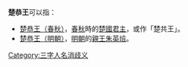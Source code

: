 '''楚恭王'''可以指：
*[[楚共王|楚恭王（春秋）]]，[[春秋|春秋]]時的[[楚國|楚國]][[君主|君主]]，或作「楚共王」。
*[[朱英㷿|楚恭王（明朝）]]，[[明朝|明朝]]的[[親王|親王]][[朱英㷿|朱英㷿]]。
{{disambiguation}}
[[Category:三字人名消歧义|Category:三字人名消歧义]]